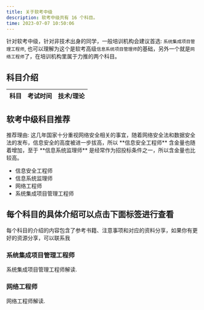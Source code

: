 ```yaml
---
title: 关于软考中级
description: 软考中级共有 16 个科目。
time: 2023-07-07 10:50:06
---
```


<Callout>

针对软考中级，针对非技术出身的同学，一般培训机构会建议首选: `系统集成项目管理工程师`, 也可以理解为这个是软考高级`信息系统项目管理师`的基础，另外一个就是`网络工程师`了，在培训机构里属于力推的两个科目。

</Callout>

## 科目介绍

| 科目 | 考试时间 | 技术/理论 |
| ---- | -------- | --------- |

## 软考中级科目推荐

<Callout type="danger">
  推荐理由:
  这几年国家十分重视网络安全相关的事宜，随着网络安全法和数据安全法的发布，信息安全的高度被进一步拔高，所以
  **信息安全工程师** 含金量也随着增加，至于 **信息系统监理师**
  是经常作为招投标条件之一，所以含金量也比较高。
</Callout>

- 信息安全工程师
- 信息系统监理师
- 网络工程师
- 系统集成项目管理工程师

## 每个科目的具体介绍可以点击下面标签进行查看

每个科目的介绍的内容包含了参考书籍、注意事项和对应的资料分享，如果你有更好的资源分享，可以联系我

<div className="grid sm:grid-cols-2 gap-4 mt-6">

<Card href="/docs/mid-level/xxxtxmgls">

### 系统集成项目管理工程师

系统集成项目管理工程师解读.

</Card>

<Card href="/docs/mid-level/xtghygls">

### 网络工程师

网络工程师解读.

</Card>
</div>
